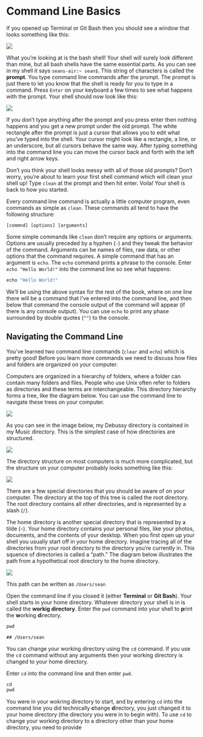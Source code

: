 # Command Line Basics

If you opened up Terminal or Git Bash then you should see a window that looks
something like this:

![](img/shell1.png)

What you're looking at is the bash shell! Your shell will surely look different 
than mine, but all bash shells have the same essential parts. As you can see in
my shell it says `seans-air:~ sean$`. This string of characters is called the
**prompt**. You type command line commands after the prompt. The prompt is just
there to let you know that the shell is ready for you to type in a command.
Press `Enter` on your keyboard a few times to see what happens with the prompt.
Your shell should now look like this:

![](img/shell2.png)

If you don't type anything after the prompt and you press enter then nothing
happens and you get a new prompt under the old prompt. The white rectangle 
after the prompt is just a cursor that allows you to edit what you've typed
into the shell. Your cursor might look like a rectangle, a line, or an
underscore, but all cursors behave the same way. After typing something into
the command line you can move the cursor back and forth with the left and right
arrow keys.

Don't you think your shell looks messy with all of those old prompts? Don't
worry, you're about to learn your first shell command which will clean your
shell up! Type `clean` at the prompt and then hit enter. Voila! Your shell
is back to how you started.

Every command line command is actually a little computer program, even commands
as simple as `clean`. These commands all tend to have the following structure:

```
[commnd] [options] [arguments]
```

Some simple commands like `clean` don't require any options or arguments.
Options are usually preceded by a hyphen (`-`) and they tweak the behavior
of the command. Arguments can be names of files, raw data, or other options
that the command requires. A simple command that has an argument is `echo`.
The `echo` command prints a phrase to the console. Enter `echo "Hello World!"`
into the command line so see what happens:

```r
echo "Hello World!"
```

We'll be using the above syntax for the rest of the book, where on one line there
will be a command that I've entered into the command line, and then below that
command the console output of the command will appear (if there is any
console output). You can use `echo` to print any phase surrounded by double
quotes (`""`) to the console.

## Navigating the Command Line

You've learned two command line commands (`clear` and `echo`) which is pretty
good! Before you learn
more commands we need to discuss how files and folders are organized on your
computer.

Computers are organized in a hierarchy of folders, where a folder can contain 
many folders and files. People who use Unix often refer to folders as 
directories and these terms are interchangeable. This directory hierarchy forms 
a tree, like the diagram below. You can use the command line to navigate these
trees on your computer.

![](img/musictree1.png)

As you can see in the image below, my Debussy directory is contained in my Music directory. This is the simplest case of how directories are structured.

![](img/musictree2.png)

The directory structure on most computers is much more complicated, but the 
structure on your computer probably looks something like this:

![](img/bigtree1.png)

There are a few special directories that you should be aware of on your 
computer. The directory at the top of this tree is called the root directory. 
The root directory contains all other directories, and is represented by a 
slash (`/`).

The home directory is another special directory that is represented by a tilde 
(`~`). Your home directory contains your personal files, like your photos, 
documents, and the contents of your desktop. When you first open up your shell
you usually start off in your home directory. Imagine tracing all of the 
directories from your root directory to the directory you're currently in. This
squence of directories is called a "path." The diagram below illustrates the
path from a hypothetical root directory to the home directory.

![](img/redtree.png)

This path can be written as `/Users/sean`

Open the command line if you closed it (either **Terminal** or **Git Bash**).
Your shell starts in your home directory. Whatever directory your shell is in
is called the **workig directory**. Enter the `pwd` command into your shell
to **p**rint the **w**orking **d**irectory.

```r
pwd
```

```
## /Users/sean
```

You can change your working directory using the `cd` command. If you use the
`cd` command without any arguments then your working directory is changed
to your home directory.

Enter `cd` into the command line and then enter `pwd`.

```r
cd
pwd
```

You were in your wokring directory to start, and by entering `cd` into the
command line you did technically **c**hange **d**irectory, you just changed it
to your home directory (the directory you were in to begin with). To use `cd` to
change your working directory to a directory other than your home directory, you
need to provide
